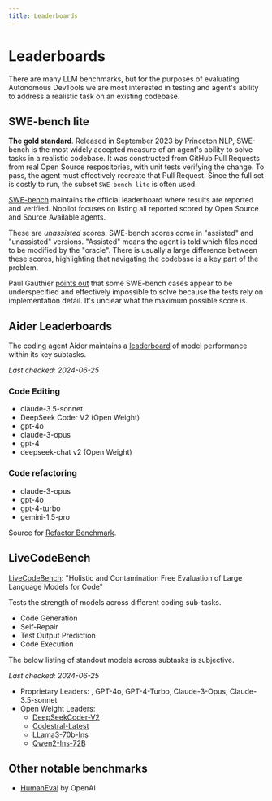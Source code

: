 ```yaml
---
title: Leaderboards
---
```


# Leaderboards

There are many LLM benchmarks, but for the purposes of evaluating Autonomous DevTools we are most interested in testing and agent's ability to address a realistic task on an existing codebase.

## SWE-bench lite
**The gold standard**. 
Released in September 2023 by Princeton NLP, SWE-bench is the most widely accepted measure of an agent's ability to solve tasks in a realistic codebase. 
It was constructed from GitHub Pull Requests from real Open Source respositories, with unit tests verifying the change. 
To pass, the agent must effectively recreate that Pull Request. Since the full set is costly to run, the subset `SWE-bench lite` is often used.

[SWE-bench](https://www.swebench.com) maintains the official leaderboard where results are reported and verified.
Nopilot focuses on listing all reported scored by Open Source and Source Available agents.

<Leaderboard />

These are *unassisted* scores. SWE-bench scores come in "assisted" and "unassisted" versions. "Assisted" means the agent is told which files need to be modified by the "oracle". There is usually a large difference between these scores, highlighting that navigating the codebase is a key part of the problem.

Paul Gauthier [points out](https://github.com/princeton-nlp/SWE-bench/issues/72) that some SWE-bench cases appear to be underspecified and effectively impossible to solve because the tests rely on implementation detail. It's unclear what the maximum possible score is.

## Aider Leaderboards

The coding agent Aider maintains a [leaderboard](https://aider.chat/docs/leaderboards) of model performance within its key subtasks.

*Last checked: 2024-06-25*

### Code Editing

- claude-3.5-sonnet
- DeepSeek Coder V2 (Open Weight)
- gpt-4o
- claude-3-opus
- gpt-4
- deepseek-chat v2 (Open Weight)

### Code refactoring

- claude-3-opus
- gpt-4o
- gpt-4-turbo
- gemini-1.5-pro

Source for [Refactor Benchmark](https://github.com/paul-gauthier/refactor-benchmark).

## LiveCodeBench

[LiveCodeBench](https://livecodebench.github.io/leaderboard.html): "Holistic and Contamination Free Evaluation of Large Language Models for Code"

Tests the strength of models across different coding sub-tasks.

* Code Generation
* Self-Repair
* Test Output Prediction
* Code Execution

The below listing of standout models across subtasks is subjective.

*Last checked: 2024-06-25*
* Proprietary Leaders: , GPT-4o, GPT-4-Turbo, Claude-3-Opus, Claude-3.5-sonnet
* Open Weight Leaders:
  * [DeepSeekCoder-V2](https://huggingface.co/deepseek-ai/DeepSeek-V2)
  * [Codestral-Latest](https://mistral.ai/news/codestral/)
  * [LLama3-70b-Ins](https://huggingface.co/meta-llama/Meta-Llama-3-70B-Instruct)
  * [Qwen2-Ins-72B](https://huggingface.co/Qwen/Qwen2-72B-Instruct)

## Other notable benchmarks

* [HumanEval](https://paperswithcode.com/sota/code-generation-on-humaneval) by OpenAI
